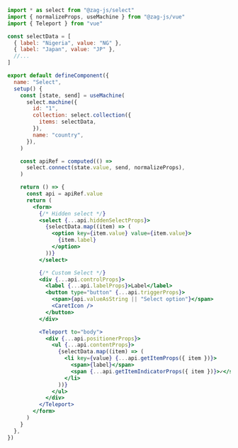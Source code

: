 ```jsx
import * as select from "@zag-js/select"
import { normalizeProps, useMachine } from "@zag-js/vue"
import { Teleport } from "vue"

const selectData = [
  { label: "Nigeria", value: "NG" },
  { label: "Japan", value: "JP" },
  //...
]

export default defineComponent({
  name: "Select",
  setup() {
    const [state, send] = useMachine(
      select.machine({
        id: "1",
        collection: select.collection({
          items: selectData,
        }),
        name: "country",
      }),
    )

    const apiRef = computed(() =>
      select.connect(state.value, send, normalizeProps),
    )

    return () => {
      const api = apiRef.value
      return (
        <form>
          {/* Hidden select */}
          <select {...api.hiddenSelectProps}>
            {selectData.map((item) => (
              <option key={item.value} value={item.value}>
                {item.label}
              </option>
            ))}
          </select>

          {/* Custom Select */}
          <div {...api.controlProps}>
            <label {...api.labelProps}>Label</label>
            <button type="button" {...api.triggerProps}>
              <span>{api.valueAsString || "Select option"}</span>
              <CaretIcon />
            </button>
          </div>

          <Teleport to="body">
            <div {...api.positionerProps}>
              <ul {...api.contentProps}>
                {selectData.map((item) => (
                  <li key={value} {...api.getItemProps({ item })}>
                    <span>{label}</span>
                    <span {...api.getItemIndicatorProps({ item })}>✓</span>
                  </li>
                ))}
              </ul>
            </div>
          </Teleport>
        </form>
      )
    }
  },
})
```
